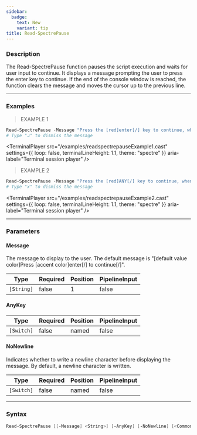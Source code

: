 ```yaml
---
sidebar:
  badge:
    text: New
    variant: tip
title: Read-SpectrePause
---
```





### Description

The Read-SpectrePause function pauses the script execution and waits for user input to continue. It displays a message prompting the user to press the enter key to continue. If the end of the console window is reached, the function clears the message and moves the cursor up to the previous line.

---

### Examples
> EXAMPLE 1

```powershell
Read-SpectrePause -Message "Press the [red]enter[/] key to continue, when you press it this message will disappear..."
# Type "↲" to dismiss the message
```
<TerminalPlayer
    src="/examples/readspectrepauseExample1.cast"
    settings={{
        loop: false,
        terminalLineHeight: 1.1,
        theme: "spectre"
    }}
    aria-label="Terminal session player"
/>
> EXAMPLE 2

```powershell
Read-SpectrePause -Message "Press the [red]ANY[/] key to continue, when you press it this message will disappear..."
# Type "x" to dismiss the message
```
<TerminalPlayer
    src="/examples/readspectrepauseExample2.cast"
    settings={{
        loop: false,
        terminalLineHeight: 1.1,
        theme: "spectre"
    }}
    aria-label="Terminal session player"
/>

---

### Parameters
#### **Message**
The message to display to the user. The default message is "[default value color]Press [accent color]enter[/] to continue[/]".

|Type      |Required|Position|PipelineInput|
|----------|--------|--------|-------------|
|`[String]`|false   |1       |false        |

#### **AnyKey**

|Type      |Required|Position|PipelineInput|
|----------|--------|--------|-------------|
|`[Switch]`|false   |named   |false        |

#### **NoNewline**
Indicates whether to write a newline character before displaying the message. By default, a newline character is written.

|Type      |Required|Position|PipelineInput|
|----------|--------|--------|-------------|
|`[Switch]`|false   |named   |false        |

---

### Syntax
```powershell
Read-SpectrePause [[-Message] <String>] [-AnyKey] [-NoNewline] [<CommonParameters>]
```
